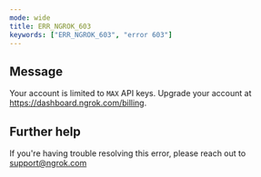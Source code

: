 ```yaml
---
mode: wide
title: ERR_NGROK_603
keywords: ["ERR_NGROK_603", "error 603"]
---
```


## Message

Your account is limited to `MAX` API keys. Upgrade your account at https://dashboard.ngrok.com/billing.

## Further help

If you're having trouble resolving this error, please reach out to [support@ngrok.com](mailto:support@ngrok.com?subject=Help%20with%20ERR_NGROK_603)
